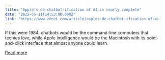 ```yaml
---
title: "Apple's de-chatbot-ification of AI is nearly complete"
date: "2025-06-11T14:53:00.000Z"
link: "https://www.zdnet.com/article/apples-de-chatbot-ification-of-ai-is-nearly-complete/"
---
```


If this were 1984, chatbots would be the command-line computers that techies love, while Apple Intelligence would be the Macintosh with its point-and-click interface that almost anyone could learn.

[Read more](https://www.zdnet.com/article/apples-de-chatbot-ification-of-ai-is-nearly-complete/)
